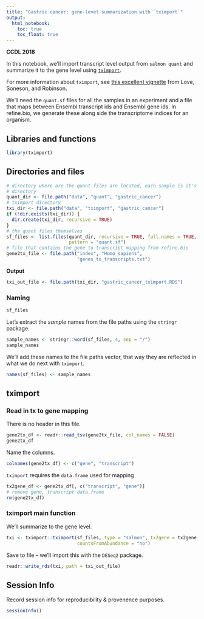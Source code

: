 ```yaml
---
title: "Gastric cancer: gene-level summarization with `tximport`"
output:   
  html_notebook: 
    toc: true
    toc_float: true
---
```


**CCDL 2018**

In this notebook, we'll import transcript level output from `salmon quant` and
summarize it to the gene level using [`tximport`](https://bioconductor.org/packages/release/bioc/html/tximport.html).

For more information about `tximport`, see [this excellent vignette](https://bioconductor.org/packages/release/bioc/vignettes/tximport/inst/doc/tximport.html) from Love, Soneson, and Robinson.

We'll need the `quant.sf` files for all the samples in an experiment and a file
that maps between Ensembl transcript ids and Ensembl gene ids.
In refine.bio, we generate these along side the transcriptome indices for an
organism.

## Libraries and functions

```r
library(tximport)
```

## Directories and files

```r
# directory where are the quant files are located, each sample is it's own
# directory
quant_dir <- file.path("data", "quant", "gastric_cancer")
# tximport directory
txi_dir <- file.path("data", "tximport", "gastric_cancer")
if (!dir.exists(txi_dir)) {
  dir.create(txi_dir, recursive = TRUE)
}
# the quant files themselves
sf_files <- list.files(quant_dir, recursive = TRUE, full.names = TRUE,
                       pattern = "quant.sf")
# file that contains the gene to transcript mapping from refine.bio
gene2tx_file <- file.path("index", "Homo_sapiens",
                          "genes_to_transcripts.txt")
```

**Output**

```r
txi_out_file <- file.path(txi_dir, "gastric_cancer_tximport.RDS")
```

### Naming

```r
sf_files
```

Let's extract the _sample_ names from the file paths using the `stringr` 
package.

```r
sample_names <- stringr::word(sf_files, 4, sep = "/")
sample_names
```

We'll add these names to the file paths vector, that way they are reflected in
what we do next with `tximport`.

```r
names(sf_files) <- sample_names
```

## tximport

### Read in tx to gene mapping

There is no header in this file.

```r
gene2tx_df <- readr::read_tsv(gene2tx_file, col_names = FALSE)
gene2tx_df
```

Name the columns. 

```r
colnames(gene2tx_df) <- c("gene", "transcript")
```

`tximport` requires the `data.frame` used for mapping 

```r
tx2gene_df <- gene2tx_df[, c("transcript", "gene")]
# remove gene, transcript data.frame
rm(gene2tx_df)
```

### tximport main function

We'll summarize to the gene level.

```r
txi <- tximport::tximport(sf_files, type = "salmon", tx2gene = tx2gene_df,
                          countsFromAbundance = "no")
```

Save to file -- we'll import this with the `DESeq2` package.

```r
readr::write_rds(txi, path = txi_out_file)
```

## Session Info

Record session info for reproducibility & provenence purposes.

```r
sessionInfo()
```